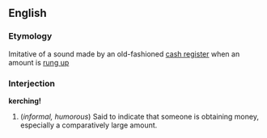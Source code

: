 ==English==
===Etymology===
Imitative of a sound made by an old-fashioned [[cash register]] when an amount is [[ring up|rung up]]

===Interjection===
'''kerching!'''

#(''informal, humorous'') Said to indicate that someone is obtaining money, especially a comparatively large amount.